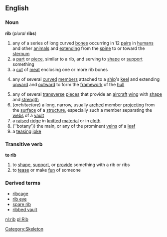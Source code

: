 ==English==
===Noun===
'''rib''' (''plural'' '''ribs''')

# any of a series of long curved [[bone]]s occurring in 12 [[pair]]s in [[human]]s and other [[animal]]s and [[extending]] from the [[spine]] to or toward the [[sternum]]
# a [[part]] or [[piece]], similar to a rib, and serving to [[shape]] or [[support]] something
# a [[cut]] of [[meat]] enclosing one or more rib bones
#{{nautical}} any of several [[curve]]d [[member]]s attached to a [[ship]]'s [[keel]] and extending [[upward]] and [[outward]] to form the [[framework]] of the [[hull]]
# any of several [[transverse]] [[piece]]s that provide an [[aircraft]] [[wing]] with [[shape]] and [[strength]]
#(''architecture'') a long, narrow, usually [[arch]]ed member [[projecting]] from the [[surface]] of a [[structure]], especially such a member separating the [[web]]s of a [[vault]]
#a [[raised]] [[ridge]] in [[knitted]] [[material]] or in [[cloth]]
#(''botany')) the main, or any of the prominent [[vein]]s of a [[leaf]]
# a [[teasing]] [[joke]]

===Transitive verb===
'''to rib'''
#to [[shape]], [[support]], or [[provide]] something with a rib or ribs
#to [[tease]] or make [[fun]] of someone

===Derived terms===
*[[ribcage]]
*[[rib eye]]
*[[spare rib]]
*[[ribbed vault]]

[[Category:Skeleton]]

[[nl:rib]]
[[pl:Rib]]